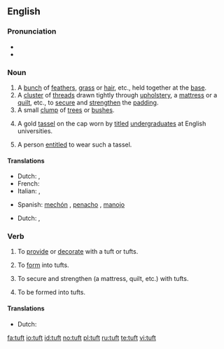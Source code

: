 ==English==

===Pronunciation===
* {{IPA|tʌft}}
* {{rhymes|ʌft}}

===Noun===
{{en-noun}}

# A [[bunch]] of [[feather]]s, [[grass]] or [[hair]], etc., held together at the [[base]].
# A [[cluster]] of [[thread]]s drawn tightly through [[upholstery]], a [[mattress]] or a [[quilt]], etc., to [[secure]] and [[strengthen]] the [[padding]].
# A small [[clump]] of [[tree]]s or [[bush]]es.
# {{context|formerly}} A gold [[tassel]] on the cap worn by [[titled]] [[undergraduate]]s at English universities.
# A person [[entitle]]d to wear such a tassel.

====Translations====
{{trans-top|bunch}}
* Dutch: {{t|nl|pluk|m}}, {{t|nl|bundel|m}}
* French: {{t+|fr|touffe|f}}
* Italian: {{t+|it|cespo|m}}, {{t+|it|ciuffo|m}}
{{trans-mid}}
* Spanish: {{italbrac|hair}} [[mechón]] {{m}}, {{t-|nl|feathers}} [[penacho]] {{m}}, {{t+|nl|grass}} [[manojo]] {{m}}
{{trans-bottom}}

{{trans-top|cluster of threads}}
{{trans-mid}}
{{trans-bottom}}

{{trans-top|clump of trees}}
* Dutch: {{t|nl|bosje|n}}, {{t|nl|bomengroep|m}}
{{trans-mid}}
{{trans-bottom}}

{{trans-top|gold tassel}}
{{trans-mid}}
{{trans-bottom}}

{{trans-top|person wearing the tassel}}
{{trans-mid}}
{{trans-bottom}}

===Verb===
{{en-verb}}

# {{transitive}} To [[provide]] or [[decorate]] with a tuft or tufts.
# {{transitive}} To [[form]] into tufts.
# {{transitive}} To secure and strengthen (a mattress, quilt, etc.) with tufts.
# {{intransitive}} To be formed into tufts.

====Translations====
{{trans-top|provide with tufts}}
{{trans-mid}}
{{trans-bottom}}

{{trans-top|form into tufts}}
* Dutch: {{t|nl|bundelen}}
{{trans-mid}}
{{trans-bottom}}

{{trans-top|secure with tufts}}
{{trans-mid}}
{{trans-bottom}}

{{trans-top|be formed into tufts}}
{{trans-mid}}
{{trans-bottom}}

[[fa:tuft]]
[[io:tuft]]
[[id:tuft]]
[[no:tuft]]
[[pl:tuft]]
[[ru:tuft]]
[[te:tuft]]
[[vi:tuft]]